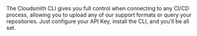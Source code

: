 
<Note variant="tip" headline="No Code Uploading">
The Cloudsmith CLI gives you full control when connecting to any CI/CD process, allowing you to upload any of our support formats or query your repositories. Just configure your API Key, install the CLI, and you'll be all set.
</Note>
